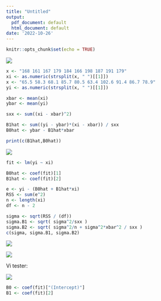 ```yaml
---
title: "Untitled"
output:
  pdf_document: default
  html_document: default
date: '2022-10-26'
---
```


```r
knitr::opts_chunk$set(echo = TRUE)
```

![](images/paste-5183836A.png)

```r
x <- "168 161 167 179 184 166 198 187 191 179"
xi <- as.numeric(strsplit(x, " ")[[1]])
x <- "65.5 58.3 68.1 85.7 80.5 63.4 102.6 91.4 86.7 78.9"
yi <- as.numeric(strsplit(x, " ")[[1]])

xbar <- mean(xi)
ybar <- mean(yi)

sxx <- sum((xi - xbar)^2)

B1hat <- sum((yi - ybar)*(xi - xbar)) / sxx
B0hat <- ybar - B1hat*xbar

print(c(B1hat,B0hat))
```

![](images/paste-E37626F1.png)

```r
fit <- lm(yi ~ xi)

B0hat <- coef(fit)[1]
B1hat <- coef(fit)[2]

e <- yi - (B0hat + B1hat*xi)
RSS <- sum(e^2)
n <- length(xi)
df <- n - 2

sigma <- sqrt(RSS / (df))
sigma.B1 <- sqrt( sigma^2/sxx )
sigma.B2 <- sqrt( sigma^2/n + sigma^2*xbar^2 / sxx )
c(sigma, sigma.B1, sigma.B2)
```

![](images/paste-91FB1BDB.png)

![](images/paste-D0E70AC5.png)

Vi tester: 

![](images/paste-F94E956B.png)

```r
B0 <- coef(fit)["(Intercept)"]
B1 <- coef(fit)[2]

```

